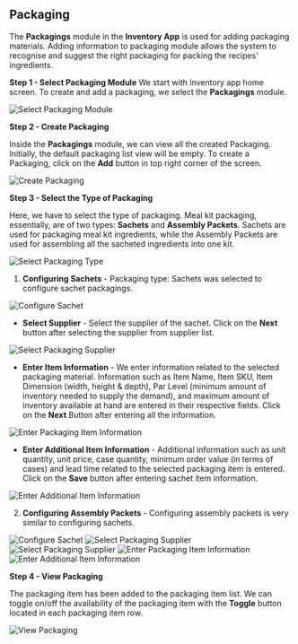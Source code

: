 ## Packaging

The **Packagings** module in the **Inventory App** is used for adding packaging materials. Adding information to packaging module allows the system to recognise and suggest the right packaging for packing the recipes' ingredients.

**Step 1 - Select Packaging Module**
We start with Inventory app home screen. To create and add a packaging, we select the **Packagings** module.

![Select Packaging Module](/images/inventory/packagings/Step1.png "Select Packaging Module")

**Step 2 - Create Packaging**

Inside the **Packagings** module, we can view all the created Packaging. Initially, the default packaging list view will be empty. To create a Packaging, click on the  **Add**  button in top right corner of the screen.

![Create Packaging](/images/inventory/packagings/Step2.png "Create Packaging")

**Step 3 - Select the Type of Packaging**

Here, we have to select the type of packaging. Meal kit packaging, essentially, are of two types: **Sachets** and **Assembly Packets**. Sachets are used for packaging meal kit ingredients, while the Assembly Packets are used for assembling all the sacheted ingredients into one kit.

![Select Packaging Type](/images/inventory/packagings/Step3.0.png "Select Packaging Type")

1. **Configuring Sachets** - Packaging type: Sachets was selected to configure sachet packagings.

![Configure Sachet](/images/inventory/packagings/Step3.1.1.png "Configure Sachet")

 - **Select Supplier** - Select the supplier of the sachet. Click on the **Next** button after selecting the supplier from supplier list. 

 ![Select Packaging Supplier](/images/inventory/packagings/Step3.1.2.png "Select Packaging Supplier")

 - **Enter Item Information** - We enter information related to the selected packaging material. Information such as Item Name, Item SKU, Item Dimension (width, height & depth), Par Level (minimum amount of inventory needed to supply the demand), and maximum amount of inventory available at hand are entered in their respective fields. Click on the **Next** Button after entering all the information.

 ![Enter Packaging Item Information](/images/inventory/packagings/Step3.1.3.png "Enter Packaging Item Information")

 -	**Enter Additional Item Information** -  Additional information such as unit quantity, unit price, case quantity, minimum order value (in terms of cases) and lead time related to the selected packaging item is entered. Click on the **Save** button after entering sachet item information.

 ![Enter Additional Item Information](/images/inventory/packagings/Step3.1.4.png "Enter Additional Item Information")

2. **Configuring Assembly Packets** - Configuring assembly packets is very similar to configuring sachets.

![Configure Sachet](/images/inventory/packagings/Step3.2.1.png "Configure Sachet")
![Select Packaging Supplier](/images/inventory/packagings/Step3.2.2.png "Select Packaging Supplier")
![Select Packaging Supplier](/images/inventory/packagings/Step3.2.3.png "Select Packaging Supplier")
![Enter Packaging Item Information](/images/inventory/packagings/Step3.2.4.png "Enter Packaging Item Information")
![Enter Additional Item Information](/images/inventory/packagings/Step3.2.5.png "Enter Additional Item Information")

**Step 4 - View Packaging**

The packaging item has been added to the packaging item list. We can toggle on/off the availability of the packaging item with the **Toggle** button located in each packaging item row.

![View Packaging](/images/inventory/packagings/Step4.png "View Packaging")
